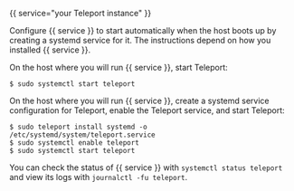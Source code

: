 {{ service="your Teleport instance" }}

Configure {{ service }} to start automatically when the host boots up by
creating a systemd service for it. The instructions depend on how you installed
{{ service }}.

<Tabs>
<TabItem label="Package Manager">

On the host where you will run {{ service }}, start Teleport:

```code
$ sudo systemctl start teleport
```

</TabItem>
<TabItem label="TAR Archive">

On the host where you will run {{ service }}, create a systemd service
configuration for Teleport, enable the Teleport service, and start Teleport:

```code
$ sudo teleport install systemd -o /etc/systemd/system/teleport.service
$ sudo systemctl enable teleport
$ sudo systemctl start teleport
```

</TabItem>
</Tabs>

You can check the status of {{ service }} with `systemctl status teleport`
and view its logs with `journalctl -fu teleport`.
